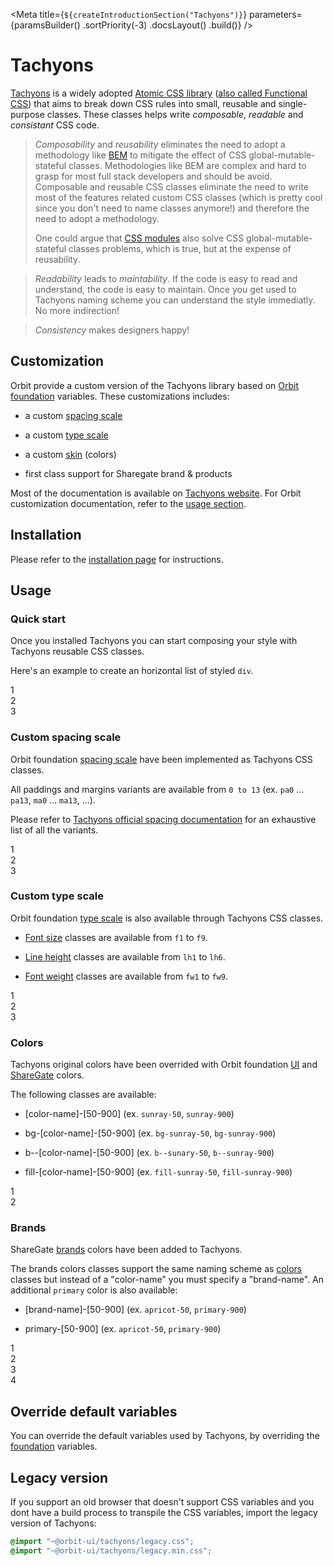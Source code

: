 
<Meta
    title={`${createIntroductionSection("Tachyons")}`}
    parameters={paramsBuilder()
        .sortPriority(-3)
        .docsLayout(<IntroductionLayout sourcePath="/packages/tachyons/src" />)
        .build()}
/>

# Tachyons

[Tachyons](https://github.com/tachyons-css/tachyons) is a widely adopted [Atomic CSS library](https://acss.io/) ([also called Functional CSS](https://css-tricks.com/lets-define-exactly-atomic-css/)) that aims to break down CSS rules into small, reusable and single-purpose classes.
These classes helps write _composable_, _readable_ and _consistant_ CSS code.

>_Composability_ and _reusability_ eliminates the need to adopt a methodology like [BEM](http://getbem.com/) to mitigate the effect of CSS global-mutable-stateful classes. Methodologies like BEM are
>complex and hard to grasp for most full stack developers and should be avoid. Composable and reusable CSS classes eliminate the need to write most of the features related custom CSS classes (which is pretty cool since you don't need to name classes anymore!)
>and therefore the need to adopt a methodology.
>
>One could argue that [CSS modules](https://github.com/css-modules/css-modules) also solve CSS global-mutable-stateful classes problems, which is true, but at the expense of reusability.

>_Readability_ leads to _maintability_. If the code is easy to read and understand, the code is easy to maintain. Once you get used to Tachyons naming scheme you can understand the style immediatly. No more indirection!

>_Consistency_ makes designers happy!

## Customization

Orbit provide a custom version of the Tachyons library based on [Orbit foundation](?path=/docs/introduction-foundation--page) variables. These customizations includes:

- a custom [spacing scale](https://tachyons.io/docs/layout/spacing/)

- a custom [type scale](https://tachyons.io/docs/typography/scale/)

- a custom [skin](https://tachyons.io/docs/themes/skins/) (colors)

- first class support for Sharegate brand & products

Most of the documentation is available on [Tachyons website](http://tachyons.io/docs). For Orbit customization documentation, refer to the [usage section](#usage).

## Installation

Please refer to the [installation page](?path=/docs/introduction-installation--page) for instructions.

## Usage

### Quick start

Once you installed Tachyons you can start composing your style with Tachyons reusable CSS classes.

Here's an example to create an horizontal list of styled `div`.

<Preview>
    <div className="flex flex-row">
        <div className="bg-sunray-400 white pa2 mr2">1</div>
        <div className="bg-sunray-400 white pa2 mr2">2</div>
        <div className="bg-sunray-400 white pa2">3</div>
    </div>
</Preview>

### Custom spacing scale

Orbit foundation [spacing scale](?path=/docs/materials-layout-spacing--page) have been implemented as Tachyons CSS classes.

All paddings and margins variants are available from `0 to 13` (ex. `pa0` ... `pa13`, `ma0` ... `ma13`, ...).

Please refer to [Tachyons official spacing documentation](https://tachyons.io/docs/layout/spacing/) for an exhaustive list of all the variants.

<Preview>
    <div className="flex flex-row items-end">
        <div className="pa2 mr2 bg-sunray-400 white">1</div>
        <div className="pr5 pl5 pb5 pt5 mr2 bg-sunray-400 white">2</div>
        <div className="pr8 pl8 pb8 pt8 bg-sunray-400 white">3</div>
    </div>
</Preview>

### Custom type scale

Orbit foundation [type scale](?path=/docs/materials-typography--page) is also available through Tachyons CSS classes.

- [Font size](?path=/docs/materials-typography--page#font-size) classes are available from `f1` to `f9`.

- [Line height](?path=/docs/materials-typography--page#line-height) classes are available from `lh1` to `lh6`.

- [Font weight](?path=/docs/materials-typography--page#font-weight) classes are available from `fw1` to `fw9`.

<Preview>
    <div className="flex flex-row items-end">
        <div className="f9 fw1 pa2 mr2 bg-sunray-400 white">1</div>
        <div className="f4 fw4 pa2 mr2 bg-sunray-400 white">2</div>
        <div className="f1 fw9 pa2 bg-sunray-400 white">3</div>
    </div>
</Preview>

### Colors

Tachyons original colors have been overrided with Orbit foundation [UI](?path=/docs/materials-colours-ui--page) and [ShareGate](?path=/docs/materials-colours-sharegate--page) colors.

The following classes are available:

- [color-name]-[50-900] (ex. `sunray-50`, `sunray-900`)

- bg-[color-name]-[50-900] (ex. `bg-sunray-50`, `bg-sunray-900`)

- b--[color-name]-[50-900] (ex. `b--sunary-50`, `b--sunray-900`)

- fill-[color-name]-[50-900] (ex. `fill-sunray-50`, `fill-sunray-900`)

<Preview>
    <div className="flex flex-row items-end">
        <div className="bg-sunray-400 white b--sunray-400 ba pa2 mr2">1</div>
        <div className="bg-white sunray-400 b--sunray-400 ba pa2 mr2">2</div>
    </div>
</Preview>

### Brands

ShareGate [brands](?path=/docs/materials-colours-brands--page) colors have been added to Tachyons.

The brands colors classes support the same naming scheme as [colors](#colors) classes but instead of a "color-name" you must specify a "brand-name". An additional `primary` color is also available:

- [brand-name]-[50-900] (ex. `apricot-50`, `primary-900`)

- primary-[50-900] (ex. `apricot-50`, `primary-900`)

<Preview>
    <div className="flex flex-row items-end">
        <div className="bg-apricot-400 white b--apricot-400 ba pa2 mr2">1</div>
        <div className="bg-overcast-400 white b--overcast-400 ba pa2 mr2">2</div>
        <div className="bg-desktop-400 white b--desktop-400 ba pa2 mr2">3</div>
        <div className="bg-white primary-400 b--primary-400 ba pa2">4</div>
    </div>
</Preview>

## Override default variables

You can override the default variables used by Tachyons, by overriding the [foundation](?path=/docs/introduction-foundation--page#override-default-variables) variables.

## Legacy version

If you support an old browser that doesn't support CSS variables and you dont have a build process to transpile the CSS variables, import the legacy version of Tachyons:

```css
@import "~@orbit-ui/tachyons/legacy.css";
@import "~@orbit-ui/tachyons/legacy.min.css";
```
